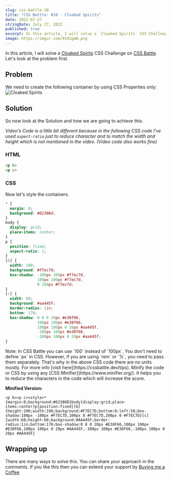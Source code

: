 ```yaml
---
slug: css-battle-10
title: "CSS Battle: #10 - Cloaked Spirits"
date: 2022-07-27
stringDate: July 27, 2022
published: true
excerpt: In this article, I will solve a `Cloaked Spirits` CSS Challenge on CSS Battle.
image: https://imgur.com/9td1gmD.png
---
```



In this article, I will solve a [Cloaked Spirits](https://cssbattle.dev/play/10) CSS Challenge on [CSS Battle](https://cssbattle.dev/). Let's look at the problem first.

## Problem 

We need to create the following container by using CSS Properties only:
![Cloaked Spirits](https://cssbattle.dev/targets/10.png)

## Solution

So now look at the Solution and how we are going to achieve this. 

<YouTube id="7PAU0GvxefQ" />

*Video's Code is a little bit different because in the following CSS code I've used `aspect-ratio` just to reduce character and to match the width and height which is not mentioned in the video. (Video code also works fine)*

### HTML


```html
<p b>
<p c>
```


### CSS

Now let's style the containers. 


```css
* {
  margin: 0;
  background: #62306d;
}
body {
  display: grid;
  place-items: center;
}
p {
  position: fixed;
  aspect-ratio: 1;
}
[b] {
  width: 100;
  background: #f7ec7d;
  box-shadow: -100px 100px #f7ec7d, 
              100px 100px #f7ec7d, 
              0 100px #f7ec7d;
}
[c] {
  width: 60;
  background: #aa445f;
  border-radius: 1in;
  bottom: 170;
  box-shadow: 0 0 0 20px #e38f66, 
              100px 100px #e38f66,
              100px 100px 0 20px #aa445f, 
              -100px 100px #e38f66,
              -100px 100px 0 20px #aa445f;
}
```



<Tip id="1">
  Note: In CSS Battle you can use `100` instead of `100px`. You don't need to define `px` in CSS. However, if you are using `rem` or `%`, you need to pass them separately. That's why in the above CSS code there are no units mostly. For more info [visit here](https://cssbattle.dev/tips).
</Tip>

<Tip id="2">
  Minify the code or CSS by using any [CSS Minifier](https://www.minifier.org/). It helps you to reduce the characters in the code which will increase the score.
</Tip>


**Minified Version:**
```text
<p b><p c><style>*{margin:0;background:#62306D}body{display:grid;place-items:center}p{position:fixed}[b]{height:100;width:100;background:#F7EC7D;bottom:0;left:50;box-shadow:100px -100px #F7EC7D,100px 0 #F7EC7D,200px 0 #F7EC7D}[c]{width:60;height:60;background:#AA445F;border-radius:1in;bottom:170;box-shadow:0 0 0 20px #E38F66,100px 100px #E38F66,100px 100px 0 20px #AA445F,-100px 100px #E38F66,-100px 100px 0 20px #AA445F}
```


## Wrapping up
There are many ways to solve this. You can share your approach in the comments. If you like this then you can extend your support by [Buying me a Coffee](https://buymeacoffee.com/j471n)


<NextAndPreviousButton
  prevHref="/blogs/css-battle-9"
  prevTitle="CSS Battle: #9 - Tesseract"
  nextHref="/blogs/css-battle-11"
  nextTitle="CSS Battle: #11 - Eye of Sauron"
/>

